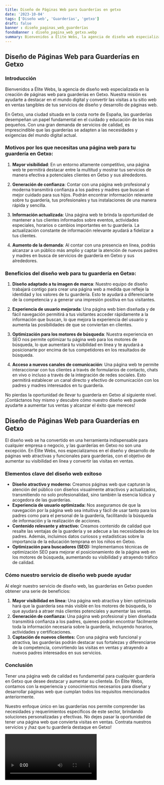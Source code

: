 ```yaml
---
title: Diseño de Páginas Web para Guarderías en getxo
date: '2023-10-04'
tags: ['Diseño web', 'Guarderías', 'getxo']
draft: false
banner : diseño_paginas_web_guarderías
fondoBanner : diseño_pagina_web_getxo.webp
summary: Bienvenidos a Élite Webs, la agencia de diseño web especializada en la creación de páginas web para guarderías en Getxo. Nuestra misión es ayudarte a destacar en el mundo digital y convertir las visitas a tu sitio web en ventas tangibles de tus servicios de diseño y desarrollo de páginas web.
---
```


## Diseño de Páginas Web para Guarderías en Getxo

### Introducción

Bienvenidos a Élite Webs, la agencia de diseño web especializada en la creación de páginas web para guarderías en Getxo. Nuestra misión es ayudarte a destacar en el mundo digital y convertir las visitas a tu sitio web en ventas tangibles de tus servicios de diseño y desarrollo de páginas web.

En Getxo, una ciudad situada en la costa norte de España, las guarderías desempeñan un papel fundamental en el cuidado y educación de los más pequeños. Con una gran demanda de servicios de calidad, es imprescindible que las guarderías se adapten a las necesidades y exigencias del mundo digital actual.

### Motivos por los que necesitas una página web para tu guardería en Getxo:

1. **Mayor visibilidad**: En un entorno altamente competitivo, una página web te permitirá destacar entre la multitud y mostrar tus servicios de manera efectiva a potenciales clientes en Getxo y sus alrededores.

2. **Generación de confianza**: Contar con una página web profesional y moderna transmitirá confianza a los padres y madres que buscan el mejor cuidado para sus hijos. Podrán encontrar información relevante sobre tu guardería, tus profesionales y tus instalaciones de una manera rápida y sencilla.

3. **Información actualizada**: Una página web te brinda la oportunidad de mantener a tus clientes informados sobre eventos, actividades especiales, horarios o cambios importantes en tu guardería. La actualización constante de información relevante ayudará a fidelizar a tus clientes.

4. **Aumento de la demanda**: Al contar con una presencia en línea, podrás alcanzar a un público más amplio y captar la atención de nuevos padres y madres en busca de servicios de guardería en Getxo y sus alrededores.

### Beneficios del diseño web para tu guardería en Getxo:

1. **Diseño adaptado a tu imagen de marca**: Nuestro equipo de diseño trabajará contigo para crear una página web a medida que refleje la identidad y los valores de tu guardería. Esto te ayudará a diferenciarte de la competencia y a generar una impresión positiva en tus visitantes.

2. **Experiencia de usuario mejorada**: Una página web bien diseñada y de fácil navegación permitirá a tus visitantes acceder rápidamente a la información que buscan, lo que mejora la experiencia del usuario y aumenta las posibilidades de que se conviertan en clientes.

3. **Optimización para los motores de búsqueda**: Nuestra experiencia en SEO nos permite optimizar tu página web para los motores de búsqueda, lo que aumentará tu visibilidad en línea y te ayudará a posicionarte por encima de tus competidores en los resultados de búsqueda.

4. **Acceso a nuevos canales de comunicación**: Una página web te permite interaccionar con tus clientes a través de formularios de contacto, chats en vivo o incluso a través de la integración de redes sociales. Esto permitirá establecer un canal directo y efectivo de comunicación con los padres y madres interesados en tu guardería.

No pierdas la oportunidad de llevar tu guardería en Getxo al siguiente nivel. ¡Contáctanos hoy mismo y descubre cómo nuestro diseño web puede ayudarte a aumentar tus ventas y alcanzar el éxito que mereces!

<GifSeo />

<Cta />

## Diseño de Páginas Web para Guarderías en Getxo

El diseño web se ha convertido en una herramienta indispensable para cualquier empresa o negocio, y las guarderías en Getxo no son una excepción. En Élite Webs, nos especializamos en el diseño y desarrollo de páginas web atractivas y funcionales para guarderías, con el objetivo de aumentar su visibilidad en línea y convertir las visitas en ventas.

### Elementos clave del diseño web exitoso

- **Diseño atractivo y moderno:** Creamos páginas web que capturan la atención del público con diseños visualmente atractivos y actualizados, transmitiendo no solo profesionalidad, sino también la esencia lúdica y acogedora de las guarderías.
- **Experiencia de usuario optimizada:** Nos aseguramos de que la navegación por la página web sea intuitiva y fácil de usar tanto para los padres como para el personal de la guardería, facilitando la búsqueda de información y la realización de acciones.
- **Contenido relevante y atractivo:** Creamos contenido de calidad que resalte las ventajas de la guardería y se adecue a las necesidades de los padres. Además, incluimos datos curiosos y estadísticas sobre la importancia de la educación temprana en los niños en Getxo.
- **Optimización para buscadores (SEO):** Implementamos técnicas de optimización SEO para mejorar el posicionamiento de la página web en los motores de búsqueda, aumentando su visibilidad y atrayendo tráfico de calidad.

### Cómo nuestro servicio de diseño web puede ayudar

Al elegir nuestro servicio de diseño web, las guarderías en Getxo pueden obtener una serie de beneficios:

1. **Mayor visibilidad en línea:** Una página web atractiva y bien optimizada hará que la guardería sea más visible en los motores de búsqueda, lo que ayudará a atraer más clientes potenciales y aumentar las ventas.
2. **Generación de confianza:** Una página web profesional y bien diseñada transmitirá confianza a los padres, quienes podrán encontrar fácilmente toda la información necesaria sobre la guardería, incluyendo horarios, actividades y certificaciones.
3. **Captación de nuevos clientes:** Con una página web funcional y atractiva, las guarderías podrán destacar sus fortalezas y diferenciarse de la competencia, convirtiendo las visitas en ventas y atrayendo a nuevos padres interesados en sus servicios.

### Conclusión

Tener una página web de calidad es fundamental para cualquier guardería en Getxo que desee destacar y aumentar su clientela. En Élite Webs, contamos con la experiencia y conocimientos necesarios para diseñar y desarrollar páginas web que cumplan todos los requisitos mencionados anteriormente.

Nuestro enfoque único en las guarderías nos permite comprender las necesidades y requerimientos específicos de este sector, brindando soluciones personalizadas y efectivas. No dejes pasar la oportunidad de tener una página web que convierta visitas en ventas. Contrata nuestros servicios y ¡haz que tu guardería destaque en Getxo!

<Video />

<CtaBot job='Guarderías' city='getxo'/>

<Gmaps query='getxo+españa+maps' />